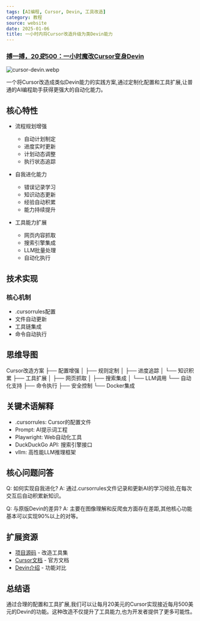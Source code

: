 ```yaml
---
tags: [AI编程, Cursor, Devin, 工具改造]
category: 教程
source: website
date: 2025-01-06
title: 一小时内将Cursor改造升级为类Devin能力
---
```


### [搏一搏，$20变$500：一小时魔改Cursor变身Devin](https://yage.ai/cursor-to-devin.html)

![cursor-devin.webp](https://img.mengpeng.tech/i/2025/01/15/678748afb1ac6.webp)

一个将Cursor改造成类似Devin能力的实践方案,通过定制化配置和工具扩展,让普通的AI编程助手获得更强大的自动化能力。

## 核心特性

- 流程规划增强
  - 自动计划制定
  - 进度实时更新
  - 计划动态调整
  - 执行状态追踪
  
- 自我进化能力
  - 错误记录学习
  - 知识动态更新
  - 经验自动积累
  - 能力持续提升
  
- 工具能力扩展
  - 网页内容抓取
  - 搜索引擎集成
  - LLM批量处理
  - 自动化执行

## 技术实现

### 核心机制
- .cursorrules配置
- 文件自动更新
- 工具链集成
- 命令自动执行

## 思维导图
Cursor改造方案
├── 配置增强
│   ├── 规则定制
│   ├── 进度追踪
│   └── 知识积累
├── 工具扩展
│   ├── 网页抓取
│   ├── 搜索集成
│   └── LLM调用
└── 自动化支持
    ├── 命令执行
    ├── 安全控制
    └── Docker集成

## 关键术语解释

- .cursorrules: Cursor的配置文件
- Prompt: AI提示词工程
- Playwright: Web自动化工具
- DuckDuckGo API: 搜索引擎接口
- vllm: 高性能LLM推理框架

## 核心问题问答

Q: 如何实现自我进化?
A: 通过.cursorrules文件记录和更新AI的学习经验,在每次交互后自动积累新知识。

Q: 与原版Devin的差异?
A: 主要在图像理解和反爬虫方面存在差距,其他核心功能基本可以实现90%以上的对等。

## 扩展资源

- [项目源码](https://github.com/grapeot/devin.cursorrules) - 改造工具集
- [Cursor文档](https://cursor.sh/docs) - 官方文档
- [Devin介绍](https://www.cognition-labs.com/blog) - 功能对比

## 总结语

通过合理的配置和工具扩展,我们可以让每月20美元的Cursor实现接近每月500美元的Devin的功能。这种改造不仅提升了工具能力,也为开发者提供了更多可能性。 